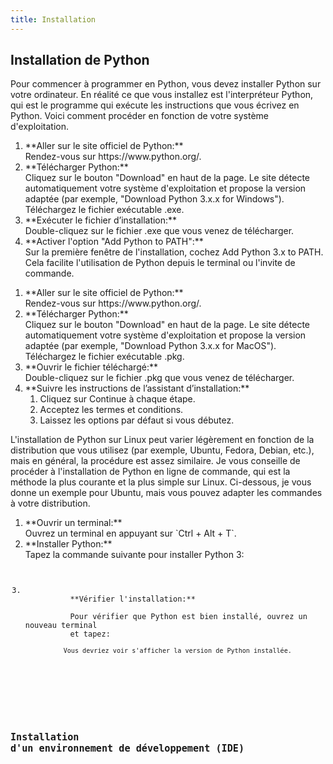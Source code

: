 ```yaml
---
title: Installation
---
```



## Installation de Python

Pour commencer à programmer en Python, vous devez installer Python sur votre ordinateur.
En réalité ce que vous installez est <span class='cu-underline'>l'interpréteur Python</span>, qui est le programme qui <span class='cu-underline'>exécute les instructions</span> que vous écrivez en Python.
Voici comment procéder en fonction de votre système d'exploitation.

<Tabs>
  <TabItem label="Windows">
    <Steps>
      <ol>
        <li>
          **Aller sur le site officiel de Python:** <br />
          Rendez-vous sur https://www.python.org/.
        </li>
        <li>
          **Télécharger Python:** <br />
          Cliquez sur le bouton "Download" en haut de la page. Le site détecte automatiquement
          votre système d'exploitation et propose la version adaptée (par exemple,
          "Download Python 3.x.x for Windows"). Téléchargez le fichier exécutable
          .exe.
        </li>
        <li>
          **Exécuter le fichier d’installation:** <br /> Double-cliquez sur le
          fichier .exe que vous venez de télécharger.
        </li>
        <li>
          **Activer l'option "Add Python to PATH":** <br /> Sur la première
          fenêtre de l'installation, cochez Add Python 3.x to PATH. Cela
          facilite l'utilisation de Python depuis le terminal ou l'invite de
          commande.
        </li>
      </ol>
    </Steps>
  </TabItem>
  <TabItem label="macOS">
    <Steps>
      <ol>
        <li>
          **Aller sur le site officiel de Python:** <br /> Rendez-vous sur
          https://www.python.org/.
        </li>
        <li>
          **Télécharger Python:** <br />
          Cliquez sur le bouton "Download" en haut de la page. Le site détecte automatiquement
          votre système d'exploitation et propose la version adaptée (par exemple,
          "Download Python 3.x.x for MacOS"). Téléchargez le fichier exécutable .pkg.
        </li>
        <li>
          **Ouvrir le fichier téléchargé:** <br />
          Double-cliquez sur le fichier .pkg que vous venez de télécharger.
        </li>
        <li>
          **Suivre les instructions de l’assistant d’installation:**
          <ol>
            <li>Cliquez sur Continue à chaque étape.</li>
            <li>Acceptez les termes et conditions.</li>
            <li>Laissez les options par défaut si vous débutez.</li>
          </ol>
        </li>
      </ol>
    </Steps>
  </TabItem>
  <TabItem label="Linux">
    L'installation de Python sur Linux peut varier légèrement en fonction de la
    distribution que vous utilisez (par exemple, Ubuntu, Fedora, Debian, etc.),
    mais en général, la procédure est assez similaire. Je vous conseille de
    procéder à l'installation de Python en ligne de commande, qui est la méthode
    la plus courante et la plus simple sur Linux. Ci-dessous, je vous donne un
    exemple pour Ubuntu, mais vous pouvez adapter les commandes à votre
    distribution.
    <Steps>
      <ol>
        <li>
          **Ouvrir un terminal:** <br /> Ouvrez un terminal en appuyant sur
          `Ctrl + Alt + T`.
        </li>
        <li>
          **Installer Python:** <br /> Tapez la commande suivante pour installer
          Python 3:
          <Code
            code={`sudo apt update\nsudo apt install python3`}
            lang="bash"
          />
        </li>
        <li>
          **Vérifier l'installation:** <br />
          Pour vérifier que Python est bien installé, ouvrez un nouveau terminal
          et tapez:
          <Code code={`bash python3 --version`} lang="bash" />
          Vous devriez voir s'afficher la version de Python installée.
        </li>
      </ol>
    </Steps>
  </TabItem>
</Tabs>

## Installation d'un environnement de développement (IDE)
